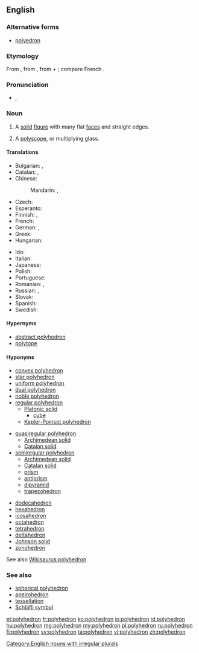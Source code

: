 ==English==
{{wikipedia}}

===Alternative forms===
* [[polyedron]]

===Etymology===
From {{etyl|NL.|en}}, from {{etyl|grc|en}} {{term|πολύεδρον|sc=polytonic|tr=poluedron|lang=grc}}, from {{term|πολύς||many|tr=polus|lang=grc}} + {{term|ἕδρα||seat|tr=hedra|lang=grc}}; compare French {{term|polyèdre|lang=fr}}.

===Pronunciation===
* {{a|UK}} {{enPR|pŏlēhē'drən}}, {{IPA|/pɒliˈhiːdrən/|lang=en}}

===Noun===
{{en-noun|polyhedra|polyhedrons}}

# {{context|geometry|lang=en}} A [[solid]] [[figure]] with many flat [[face]]s and straight edges.
# {{context|optics|lang=en}} A [[polyscope]], or multiplying glass.

====Translations====
{{trans-top|geometry: solid figure}}
* Bulgarian: {{t+|bg|полиедър|m}}, {{t+|bg|многостен|m}}
* Catalan: {{t|ca|poliedre|m}}, {{t|ca|políedre|m}}
* Chinese:
*: Mandarin: {{t|cmn|多面體|sc=Hani}}, {{t+|cmn|多面体|tr=duōmiàntǐ|sc=Hani}}
* Czech: {{t|cs|mnohostěn|m}}
* Esperanto: {{t|eo|pluredro}}
* Finnish: {{t+|fi|monitahokas}}, {{t+|fi|polyedri}}
* French: {{t+|fr|polyèdre|m}}
* German: {{t+|de|Polyeder|n}}, {{t+|de|Vielflächner|m}}
* Greek: {{t|el|πολύεδρον|n}}
* Hungarian: {{t+|hu|poliéder}}
{{trans-mid}}
* Ido: {{t+|io|poliedro}}
* Italian: {{t+|it|poliedro}}
* Japanese: {{t|ja|多面体|tr=ためんたい, tamentai|sc=Jpan}}
* Polish: {{t+|pl|wielościan|m}}
* Portuguese: {{t+|pt|poliedro|m}}
* Romanian: {{t+|ro|poliedru|n}}, {{t|ro|poliedre|n-p}}
* Russian: {{t+|ru|многогранник|m|tr=mnogogránnik}}, {{t+|ru|полиэдр|m|tr=poliédr|sc=Cyrl}}
* Slovak: {{t|sk|mnohosten|m}}
* Spanish: {{t+|es|poliedro}}
* Swedish: {{t+|sv|polyeder|c}}
{{trans-bottom}}

{{trans-see|polyscope}}

====Hypernyms====
* [[abstract polyhedron]]
* [[polytope]]

====Hyponyms====
{{rel-top3|Hyponyms}}
* [[convex polyhedron]]
* [[star polyhedron]]
* [[uniform polyhedron]]
* [[dual polyhedron]]
* [[noble polyhedron]]
* [[regular polyhedron]]
** [[Platonic solid]]
*** [[cube]]
** [[Kepler-Poinsot polyhedron]]
{{rel-mid3}}
* [[quasiregular polyhedron]]
** [[Archimedean solid]]
** [[Catalan solid]]
* [[semiregular polyhedron]]
** [[Archimedean solid]]
** [[Catalan solid]]
** [[prism]]
** [[antiprism]]
** [[dipyramid]]
** [[trapezohedron]]
{{rel-mid3}}
* [[dodecahedron]]
* [[hexahedron]]
* [[icosahedron]]
* [[octahedron]]
* [[tetrahedron]]
* [[deltahedron]]
* [[Johnson solid]]
* [[zonohedron]]
{{rel-bottom}}
See also [[Wikisaurus:polyhedron]]

===See also===
* [[spherical polyhedron]]
* [[apeirohedron]]
* [[tessellation]]
* [[Schläfli symbol]]

[[Category:English nouns with irregular plurals]]

[[et:polyhedron]]
[[fr:polyhedron]]
[[ko:polyhedron]]
[[io:polyhedron]]
[[id:polyhedron]]
[[hu:polyhedron]]
[[mg:polyhedron]]
[[my:polyhedron]]
[[pl:polyhedron]]
[[ru:polyhedron]]
[[fi:polyhedron]]
[[sv:polyhedron]]
[[ta:polyhedron]]
[[vi:polyhedron]]
[[zh:polyhedron]]